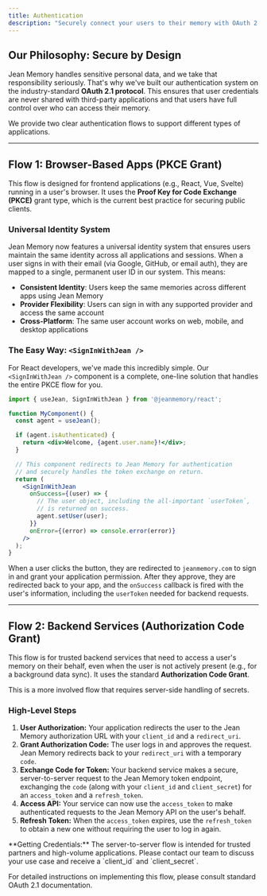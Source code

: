 ```yaml
---
title: Authentication
description: "Securely connect your users to their memory with OAuth 2.1."
---
```


## Our Philosophy: Secure by Design

Jean Memory handles sensitive personal data, and we take that responsibility seriously. That's why we've built our authentication system on the industry-standard **OAuth 2.1 protocol**. This ensures that user credentials are never shared with third-party applications and that users have full control over who can access their memory.

We provide two clear authentication flows to support different types of applications.

---

## Flow 1: Browser-Based Apps (PKCE Grant)

This flow is designed for frontend applications (e.g., React, Vue, Svelte) running in a user's browser. It uses the **Proof Key for Code Exchange (PKCE)** grant type, which is the current best practice for securing public clients.

### Universal Identity System

Jean Memory now features a universal identity system that ensures users maintain the same identity across all applications and sessions. When a user signs in with their email (via Google, GitHub, or email auth), they are mapped to a single, permanent user ID in our system. This means:

- **Consistent Identity**: Users keep the same memories across different apps using Jean Memory
- **Provider Flexibility**: Users can sign in with any supported provider and access the same account
- **Cross-Platform**: The same user account works on web, mobile, and desktop applications

### The Easy Way: `<SignInWithJean />`

For React developers, we've made this incredibly simple. Our `<SignInWithJean />` component is a complete, one-line solution that handles the entire PKCE flow for you.

```jsx
import { useJean, SignInWithJean } from '@jeanmemory/react';

function MyComponent() {
  const agent = useJean();

  if (agent.isAuthenticated) {
    return <div>Welcome, {agent.user.name}!</div>;
  }

  // This component redirects to Jean Memory for authentication
  // and securely handles the token exchange on return.
  return (
    <SignInWithJean
      onSuccess={(user) => {
        // The user object, including the all-important `userToken`,
        // is returned on success.
        agent.setUser(user);
      }}
      onError={(error) => console.error(error)}
    />
  );
}
```

When a user clicks the button, they are redirected to `jeanmemory.com` to sign in and grant your application permission. After they approve, they are redirected back to your app, and the `onSuccess` callback is fired with the user's information, including the `userToken` needed for backend requests.

---

## Flow 2: Backend Services (Authorization Code Grant)

This flow is for trusted backend services that need to access a user's memory on their behalf, even when the user is not actively present (e.g., for a background data sync). It uses the standard **Authorization Code Grant**.

This is a more involved flow that requires server-side handling of secrets.

### High-Level Steps

1.  **User Authorization:** Your application redirects the user to the Jean Memory authorization URL with your `client_id` and a `redirect_uri`.
2.  **Grant Authorization Code:** The user logs in and approves the request. Jean Memory redirects back to your `redirect_uri` with a temporary `code`.
3.  **Exchange Code for Token:** Your backend service makes a secure, server-to-server request to the Jean Memory token endpoint, exchanging the `code` (along with your `client_id` and `client_secret`) for an `access_token` and a `refresh_token`.
4.  **Access API:** Your service can now use the `access_token` to make authenticated requests to the Jean Memory API on the user's behalf.
5.  **Refresh Token:** When the `access_token` expires, use the `refresh_token` to obtain a new one without requiring the user to log in again.

<Info>
  **Getting Credentials:** The server-to-server flow is intended for trusted partners and high-volume applications. Please contact our team to discuss your use case and receive a `client_id` and `client_secret`.
</Info>

For detailed instructions on implementing this flow, please consult standard OAuth 2.1 documentation.
